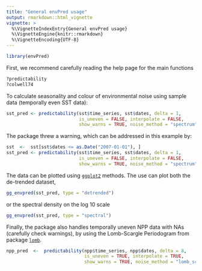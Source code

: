 ```yaml
---
title: "General envPred usage"
output: rmarkdown::html_vignette
vignette: >
  %\VignetteIndexEntry{General envPred usage}
  %\VignetteEngine{knitr::rmarkdown}
  %\VignetteEncoding{UTF-8}
---
```


```r
library(envPred)
```

First, we recommend carefully reading the help page for the main functions

```r
?predictability
?colwell74
```

To calculate seasonality and colour of environmental noise using sample data (temporally even SST data):

```r
sst_pred <- predictability(sst$time_series, sst$dates, delta = 1,
                           is_uneven = FALSE, interpolate = FALSE,
                           show_warns = TRUE, noise_method = "spectrum")
```

The package threw a warning, which can be addressed in this example by:

```r
sst  <-  sst[sst$dates <= as.Date("2007-01-01"), ]
sst_pred <- predictability(sst$time_series, sst$dates, delta = 1,
                           is_uneven = FALSE, interpolate = FALSE,
                           show_warns = TRUE, noise_method = "spectrum")
```

The data can be plotted using [`ggplot2`](https://ggplot2.tidyverse.org/) methods. The use can plot both the de-trended dataset,

```r
gg_envpred(sst_pred, type = "detrended")
```

or the spectral density on the log 10 scale

```r
gg_envpred(sst_pred, type = "spectral")
```

Finally, the package also handles temporally uneven NPP data
with NAs (carefully check warnings), by using the Lomb-Scargle Periodogram from package
[`lomb`](https://CRAN.R-project.org/package=lomb).

```r
npp_pred  <-  predictability(npp$time_series, npp$dates, delta = 8,
                             is_uneven = TRUE, interpolate = TRUE,
                             show_warns = TRUE, noise_method = "lomb_scargle")
```
